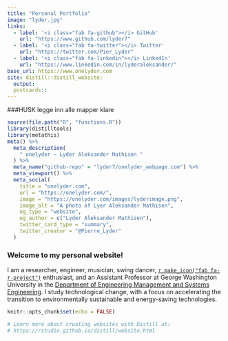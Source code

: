 ```yaml
---
title: "Personal Portfolio"
image: "lyder.jpg"
links:
  - label: '<i class="fab fa-github"></i> GitHub'
    url: "https://www.github.com/lyder7"
  - label: '<i class="fab fa-twitter"></i> Twitter'
    url: "https://twitter.com/Pier_Lyder"
  - label: '<i class="fab fa-linkedin"></i> LinkedIn'
    url: "https://www.linkedin.com/in/lyderaleksander/"
base_url: https://www.onelyder.com
site: distill::distill_website:
  output:
  postcards:: 
---
```

###HUSK legge inn alle mapper klare
```r
source(file.path("R", "functions.R"))
library(distilltools)
library(metathis)
meta() %>%
  meta_description(
    " onelyder ~ Lyder Aleksander Mathisen "
  ) %>%
  meta_name("github-repo" = "lyder7/onelyder_webpage.com") %>%
  meta_viewport() %>%
  meta_social(
    title = "onelyder.com",
    url = "https://onelyder.com/",
    image = "https://onelyder.com/images/lyderimage.png",
    image_alt = "A photo of Lyer Aleksander Mathisen",
    og_type = "website",
    og_author = c("Lyder Aleksander Mathisen"),
    twitter_card_type = "summary",
    twitter_creator = "@Pierre_Lyder"
  )
```

### Welcome to my personal website!

I am a researcher, engineer, musician, swing dancer, [`r make_icon("fab fa-r-project")`](https://www.r-project.org/about.html) enthusiast, and an Assistant Professor at George Washington University in the [Department of Engineering Management and Systems Engineering](http://emse.seas.gwu.edu/). I study technological change, with a focus on accelerating the transition to environmentally sustainable and energy-saving technologies.

```r
knitr::opts_chunk$set(echo = FALSE)

# Learn more about creating websites with Distill at:
# https://rstudio.github.io/distill/website.html

```


